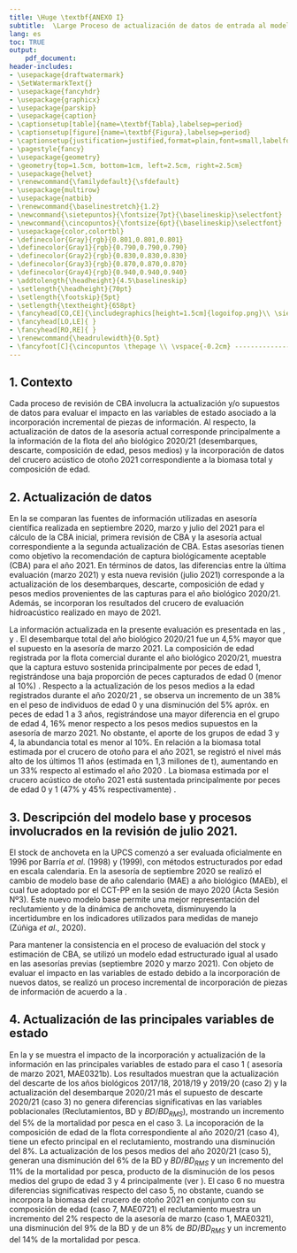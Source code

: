 ```yaml
---
title: \Huge \textbf{ANEXO I}
subtitle:  \Large Proceso de actualización de datos de entrada al modelo de evaluación de stock de anchoveta de la Región de Valparaíso a la Región de Los Lagos
lang: es
toc: TRUE
output: 
    pdf_document:
header-includes:
- \usepackage{draftwatermark}
- \SetWatermarkText{}
- \usepackage{fancyhdr}
- \usepackage{graphicx}
- \usepackage{parskip}
- \usepackage{caption}
- \captionsetup[table]{name=\textbf{Tabla},labelsep=period}
- \captionsetup[figure]{name=\textbf{Figura},labelsep=period}
- \captionsetup{justification=justified,format=plain,font=small,labelfont=bf,margin=40pt}
- \pagestyle{fancy}
- \usepackage{geometry}
- \geometry{top=1.5cm, bottom=1cm, left=2.5cm, right=2.5cm}
- \usepackage{helvet}
- \renewcommand{\familydefault}{\sfdefault}
- \usepackage{multirow}
- \usepackage{natbib}
- \renewcommand{\baselinestretch}{1.2}
- \newcommand{\sietepuntos}{\fontsize{7pt}{\baselineskip}\selectfont}
- \newcommand{\cincopuntos}{\fontsize{6pt}{\baselineskip}\selectfont}
- \usepackage{color,colortbl}
- \definecolor{Gray}{rgb}{0.801,0.801,0.801}
- \definecolor{Gray1}{rgb}{0.790,0.790,0.790}
- \definecolor{Gray2}{rgb}{0.830,0.830,0.830}
- \definecolor{Gray3}{rgb}{0.870,0.870,0.870}
- \definecolor{Gray4}{rgb}{0.940,0.940,0.940}
- \addtolength{\headheight}{4.5\baselineskip}
- \setlength{\headheight}{70pt}
- \setlength{\footskip}{5pt}
- \setlength{\textheight}{658pt}
- \fancyhead[CO,CE]{\includegraphics[height=1.5cm]{logoifop.png}\\ \sietepuntos INSTITUTO DE FOMENTO PESQUERO / DIVISION INVESTIGACION PESQUERA}
- \fancyhead[LO,LE]{ }
- \fancyhead[RO,RE]{ }
- \renewcommand{\headrulewidth}{0.5pt}
- \fancyfoot[C]{\cincopuntos \thepage \\ \vspace{-0.2cm} ------------------------------------------------------------------------------------------------------------------------------------------------------------------------------------------------------------------------------------------ \\ \vspace{-0.2cm} \cincopuntos CONVENIO DE DESEMPEÑO 2020 IFOP/SUBSECRETARÍA DE ECONOMíA Y EMT \\ \vspace{-0.1cm} TERCER INFORME. ANCHOVETA DE LA  REGIÓN DE VALPARAÍSO A LA REGIÓN DE LOS LAGOS, 2021. \textbf{ANEXO I}.}
---
```



\pagebreak

## 1. Contexto


Cada proceso de revisión de CBA involucra la actualización y/o supuestos de datos para evaluar el impacto en las variables de estado asociado a la incorporación incremental de piezas de información. Al respecto, la actualización de datos de la asesoría actual corresponde principalmente a la información de la flota del año biológico 2020/21 (desembarques, descarte, composición de edad, pesos medios) y la incorporación de datos del crucero acústico de otoño 2021 correspondiente a la biomasa total y composición de edad.

## 2. Actualización de datos


En la \textbf{Tabla \ref{Tab1}} se comparan las fuentes de información utilizadas en asesoría científica realizada en septiembre 2020, marzo  y julio del 2021 para el cálculo de la CBA inicial, primera revisión de CBA y la asesoría actual correspondiente a la segunda actualización de CBA. Estas asesorías tienen como objetivo la recomendación de captura biológicamente aceptable (CBA) para el año 2021. En términos de datos, las diferencias entre la última evaluación (marzo 2021) y esta nueva revisión (julio 2021) corresponde a la actualización de los desembarques, descarte, composición de edad y pesos medios provenientes de las capturas para el año biológico 2020/21. Además, se incorporan los resultados del crucero de evaluación hidroacústico realizado en mayo de 2021.

\vspace{0.2cm}

```{=tex}
\begin{table}[h!]
\caption{Información relevante para el cálculo de CBA 2021 en cada una de las etapas de estimación.}
 \label{Tab1}
 \small
    \centering
    \resizebox{13cm}{!} {
    \begin{tabular}{|l|c|c|c|}
    \hline \rowcolor{Gray3}
  Datos de entrada  & CBA INICIAL                & 1ERA REVISIÓN                   & 2DA REVISIÓN  \\  \rowcolor{Gray3}
  al modelo         & Septiembre 2020            & Marzo 2021                      & Julio 2021 \\ \hline
  Desembarques      &                            & Julio 1991- junio 2020 +        & Julio 1991 - \\
                    & Julio 1991 - junio 2020  & Supuesto de captura 2020/2021   & preliminar a junio 2021 \\
                    &                          &                                 &  \\ \hline
  Biomasa acústica  & 2000 – 2020                & 2000 – 2021                     &    2000 – 2021 \\
  Crucero de verano &                          &                                 & \\ \hline
  Biomasa acústica  & 2003 – 2020              & 2003 – 2020                     & 2003 – 2021 \\
  Crucero de otoño  &                          &                                 & \\ \hline
  Composición de    & Julio 1991 - junio 2020  & Julio 1991 - junio 2020         & Julio 1991 - mayo 2021  \\
  edad Flota        &                          &                                 & \\ \hline
  Composición de    & 2001 – 2020              & 2001 – 2021                       & 2001 – 2021 \\
  edad Cruceros de verano&                     &                                 & \\ \hline
  Composición de    & 2007 – 2020              & 2007 – 2020                     & 2007 – 2021 \\
  edad Cruceros de otoño&                      &                                 & \\ \hline
                    &                          & Julio 1990 - junio 2020         & \\
  Pesos medios      & Julio 1991 - junio 2020  & Promedio de los últimos 5 años  & Julio 1990 - mayo 2021 \\
  a la edad         &                          & de la serie histórica para      & \\ 
                    &                          & julio 2020-junio 2021           & \\ \hline
  Madurez sexual    & Constante                & Constante                       & Constante \\
  a la edad         &                          &                                 & \\ \hline
  Mortalidad natural& Constante                & Constante                       & Constante \\ \hline
  Proyección del    & 2 años biológicos        & 1 año biológico                 & 1 año biológico \\
  reclutamiento     & (años 2020/21 y 2021/22) & (año 2021/22)                   & (año 2021/22) \\ \hline
    \end{tabular}}
        \end{table}
```
\vspace{0.2cm} \normalsize


La información actualizada en la presente evaluación es presentada en las \textbf{Figuras \ref{Fig1}}, \textbf{\ref{Fig2}} y \textbf{\ref{Fig3}}. El desembarque total del año biológico 2020/21 fue un 4,5% mayor que el supuesto en la asesoría de marzo 2021. La composición de edad registrada por la flota comercial durante el año biológico 2020/21, muestra que la captura estuvo sostenida principalmente por peces de edad 1, registrándose una baja proporción de peces capturados de edad 0 (menor al 10%) \textbf{Figura \ref{Fig2}}. Respecto a la actualización de los pesos medios a la edad registrados durante el año 2020/21 \textbf{Figura \ref{Fig3}}, se observa un incremento de un 38% en el peso de individuos de edad 0 y una disminución del 5% apróx. en peces de edad 1 a 3 años, registrándose una mayor diferencia en el grupo de edad 4, 16% menor respecto a los pesos medios supuestos en la asesoría de marzo 2021. No obstante, el aporte de los grupos de edad 3 y 4, la abundancia total es menor al 10%. En relación a la biomasa total estimada por el crucero de otoño  para el año 2021, se registró el nivel más alto de los últimos 11 años (estimada en 1,3 millones de t), aumentando en un 33% respecto al estimado el año 2020 \textbf{Figura \ref{Fig1}}. La biomasa estimada por el crucero acústico de otoño 2021 está sustentada principalmente por peces de edad 0 y 1 (47% y 45% respectivamente) \textbf{Figura \ref{Fig2}}.


```{=tex}
\begin{figure}
\centering
\includegraphics[width=0.65\textwidth]{Figuras/Fig1_anexoI-1.pdf}
\caption{ Comparación entre los datos utilizados en la asesoría de marzo y julio 2021 para el stock de anchoveta de las Regiones de Valparaíso a Los Lagos. Se actualiza información para el año 2021.}
\label{Fig1}
\end{figure}
```



```{=tex}
\begin{figure}
\centering
\includegraphics[width=0.65\textwidth]{Figuras/Fig2c_anexoI-1.pdf}
\caption{ Comparación entre la proporción de edad de la flota y cruceros acústicos de verano y otoño de anchoveta de las Regiones de Valparaíso a Los Lagos. Se compara la información utilizada en la asesoría de marzo y julio 2021.}
\label{Fig2}
\end{figure}
```
\pagebreak

```{=tex}
\begin{figure}
\centering
\includegraphics[width=0.6\textwidth]{Figuras/Fig3_anexoI-1.pdf}
\caption{ Comparación entre los pesos medios a la edad de anchoveta de las Regiones de Valparaíso a Los Lagos. Se compara la información utilizada en la asesoría de marzo y julio 2021.}
\label{Fig3}
\end{figure}
```

\vspace{0.5cm}

## 3. Descripción del modelo base y procesos involucrados en la revisión de julio 2021.

El stock de anchoveta en la UPCS comenzó a ser evaluada oficialmente en 1996 por Barría *et al*. (1998) y (1999), con métodos estructurados por edad en escala calendaria. En la asesoría de septiembre 2020 se realizó el cambio de modelo base de año calendario (MAE) a año biológico (MAEb), el cual fue adoptado por el CCT-PP en la sesión de mayo 2020 (Acta Sesión Nº3). Este nuevo modelo base permite una mejor representación del reclutamiento y de la dinámica de anchoveta, disminuyendo la incertidumbre en los indicadores utilizados para medidas de manejo (Zúñiga *et al*., 2020).

Para mantener la consistencia en el proceso de evaluación del stock y estimación de CBA, se utilizó un modelo edad estructurado igual al usado en las asesorías previas (septiembre 2020 y marzo 2021). Con objeto de evaluar el impacto en las variables de estado debido a la incorporación de nuevos datos, se realizó un proceso incremental de incorporación de piezas de información de acuerdo a la \textbf{Tabla \ref{Tab2}}.

\vspace{0.3cm}

```{=tex}
\begin{table}[h!]
\caption{Escenarios de que permiten evaluar el impacto de la incorporación de datos actualizados en el proceso de actualización}
 \label{Tab2}
 \small
    \centering
    \resizebox{13cm}{!} {
    \begin{tabular}{|c|l|}
    \hline \rowcolor{Gray3}
 Casos         & Descripción                                                            \\ \hline
 \textbf{$1_{MAE0321}$} & Caso base asesoría marzo 2021                                      \\
 2             & Actualiza serie de descarte 2017/18, 2018/19 Y 2019/20                 \\ \rowcolor{Gray4}
 3             & Actualiza desembarque 2020/21 + supuesto de descarte 2020/21           \\
 4             & Actualiza composición de edad de la flota del año biológico 2020/21    \\ \rowcolor{Gray4}
 5             & Actualiza pesos medios e iniciales a la edad del año biológico 2020/21 \\
 6             & Actualiza biomasa crucero acústico de otoño, año 2021                  \\ \rowcolor{Gray4}
 \textbf{$7_{MAE0721}$} & Actualiza composición de edad crucero acústico de otoño, año 2021  \\ \hline
    \end{tabular}}
        \end{table}
```
\normalsize

\pagebreak

## 4. Actualización de las principales variables de estado


En la \textbf{Tabla \ref{Tab3}} y \textbf{Figura \ref{Fig4}} se muestra el impacto de la incorporación y actualización de la información en las principales variables de estado para el caso 1 ( asesoría de marzo 2021, MAE0321b).  Los resultados muestran que la actualización del descarte de los años biológicos 2017/18, 2018/19 y 2019/20 (caso 2) y la actualización del desembarque 2020/21 más el supuesto de descarte 2020/21 (caso 3) no genera diferencias significativas en las variables poblacionales (Reclutamientos, BD y $BD/BD_{RMS}$), mostrando un incremento del 5% de la mortalidad por pesca en el caso 3. La incoporación de la composición de edad de la flota correspondiente al año 2020/21 (caso 4), tiene un efecto principal en el reclutamiento, mostrando una disminución del 8%. La actualización de los pesos medios del año 2020/21 (caso 5), generan una disminución del 6% de la BD y $BD/BD_{RMS}$ y un incremento del 11% de la mortalidad por pesca, producto de la disminución de los pesos medios del grupo de edad 3 y 4 principalmente (ver \textbf{Figura \ref{Fig3}}). El caso 6 no muestra diferencias significativas respecto del caso 5, no obstante, cuando se incorpora la biomasa del crucero de otoño 2021 en conjunto con su composición de edad (caso 7, MAE0721) el reclutamiento muestra un incremento del 2% respecto de la asesoría de marzo (caso 1, MAE0321), una disminución del 9% de la BD y de un 8% de $BD/BD_{RMS}$ y un incremento del 14% de la mortalidad por pesca. 





\vspace{0.5cm}

```{=tex}
\begin{table}[h!]
\caption{Estimaciones de las principales variables de estado para el caso 1 (asesoría marzo 2021, MAE0321b) comparado con los resultados según la incorporación de cada pieza de información y en su conjunto (caso 7, asesoría julio 2021, MAE0721b). Se presenta el valor de estimación central y la diferencia en términos porcentuales. R= Reclutamiento, BD= Biomasa desovante, $BD/BD_{RMS}$= Reducción de la población respecto el RMS y F= Mortalidad por pesca.}
 \label{Tab3}
 \small
    \centering
    \resizebox{15cm}{!} {
    \begin{tabular}{|c|c|c|c|c|c|c|c|c|}
    \hline \rowcolor{Gray3}
 Casos & R     & BD     & $BD/BD_{RMS}$ & F     & R.diff & BD.diff  & $BD/BD_{RMS}$.diff & F.diff \\ \hline
 1     & 25,4  & 686,8  & 1,41          & 0,34  &        &          &                    &        \\  \rowcolor{Gray4}
 2     & 25,4  & 686,8  & 1,41          & 0,34  & 0      & 0        & 0                  & 0  \\
 3     & 25,4  & 687,1  & 1,41          & 0,36  & 0      & 0        & 0                  & 0,05   \\ \rowcolor{Gray4}
 4     & 23,4  & 691,1  & 1,42          & 0,36  & -0,08  & 0,01     & 0                  & 0,05   \\
 5     & 23,4  & 644,7  & 1,33          & 0,38  & -0,08  & -0,06    & -0,06              & 0,11   \\ \rowcolor{Gray4}
 6     & 23,0  & 637,5  & 1,32          & 0,39  & -0,09  & -0,07    & -0,07              & 0,12   \\
 7     & 25,9  & 626,5  & 1,30          & 0,39  & 0,02   & -0,09    & -0,08              & 0,14   \\ \hline
    \end{tabular}}
        \end{table}
```
\vspace{0.2cm} \normalsize


```{=tex}
\begin{figure}
\centering
\includegraphics[width=0.98\textwidth]{Figuras/Fig4_anexoI-1.pdf}
\caption{ Diferencias relativas de las estimaciones de las principales variables de estado para el caso base (Asesoría de marzo 2021) comparado con los resultados según la incorporación de cada pieza de información. }
\label{Fig4}
\end{figure}
```


